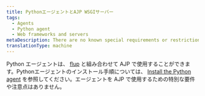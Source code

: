 ```yaml
---
title: PythonエージェントとAJP WSGIサーバー
tags:
  - Agents
  - Python agent
  - Web frameworks and servers
metaDescription: There are no known special requirements or restrictions to use the Python agent with AJP in conjunction with flup.
translationType: machine
---
```


Python エージェントは、 [flup](https://pypi.python.org/pypi/flup) と組み合わせて AJP で使用することができます。Pythonエージェントのインストール手順については、 [Install the Python agent](/docs/agents/python-agent/installation-configuration/python-agent-installation) を参照してください。エージェントを AJP で使用するための特別な要件や注意点はありません。